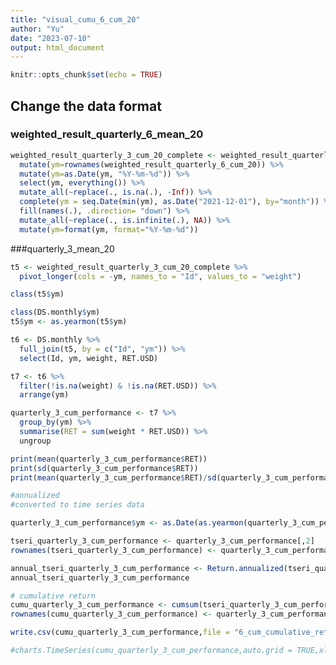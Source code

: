 ```yaml
---
title: "visual_cumu_6_cum_20"
author: "Yu"
date: "2023-07-10"
output: html_document
---
```


```r
knitr::opts_chunk$set(echo = TRUE)
```



## Change the data format
### weighted_result_quarterly_6_mean_20
```r

weighted_result_quarterly_3_cum_20_complete <- weighted_result_quarterly_6_cum_20 %>%
  mutate(ym=rownames(weighted_result_quarterly_6_cum_20)) %>%
  mutate(ym=as.Date(ym, "%Y-%m-%d")) %>%
  select(ym, everything()) %>%
  mutate_all(~replace(., is.na(.), -Inf)) %>%
  complete(ym = seq.Date(min(ym), as.Date("2021-12-01"), by="month")) %>%
  fill(names(.), .direction= "down") %>%
  mutate_all(~replace(., is.infinite(.), NA)) %>%
  mutate(ym=format(ym, format="%Y-%m-%d"))
```

###quarterly_3_mean_20
```r
t5 <- weighted_result_quarterly_3_cum_20_complete %>% 
  pivot_longer(cols = -ym, names_to = "Id", values_to = "weight")

class(t5$ym)

class(DS.monthly$ym)
t5$ym <- as.yearmon(t5$ym)

t6 <- DS.monthly %>%
  full_join(t5, by = c("Id", "ym")) %>% 
  select(Id, ym, weight, RET.USD)

t7 <- t6 %>% 
  filter(!is.na(weight) & !is.na(RET.USD)) %>% 
  arrange(ym)

quarterly_3_cum_performance <- t7 %>% 
  group_by(ym) %>% 
  summarise(RET = sum(weight * RET.USD)) %>% 
  ungroup

print(mean(quarterly_3_cum_performance$RET))
print(sd(quarterly_3_cum_performance$RET))
print(mean(quarterly_3_cum_performance$RET)/sd(quarterly_3_cum_performance$RET))

```


```r

#annualized
#converted to time series data

quarterly_3_cum_performance$ym <- as.Date(as.yearmon(quarterly_3_cum_performance$ym,"%Y.%m"))

tseri_quarterly_3_cum_performance <- quarterly_3_cum_performance[,2]
rownames(tseri_quarterly_3_cum_performance) <- quarterly_3_cum_performance$ym

annual_tseri_quarterly_3_cum_performance <- Return.annualized(tseri_quarterly_3_cum_performance,scale = 12, geometric = FALSE)
annual_tseri_quarterly_3_cum_performance

```
```r
# cumulative return
cumu_quarterly_3_cum_performance <- cumsum(tseri_quarterly_3_cum_performance)
rownames(cumu_quarterly_3_cum_performance) <- quarterly_3_cum_performance$ym

write.csv(cumu_quarterly_3_cum_performance,file = "6_cum_cumulative_return.csv")

#charts.TimeSeries(cumu_quarterly_3_cum_performance,auto.grid = TRUE,xlab = "Time",ylab = "Cumulative Return", main = "3_mean_Cumulative Return Plot")

```